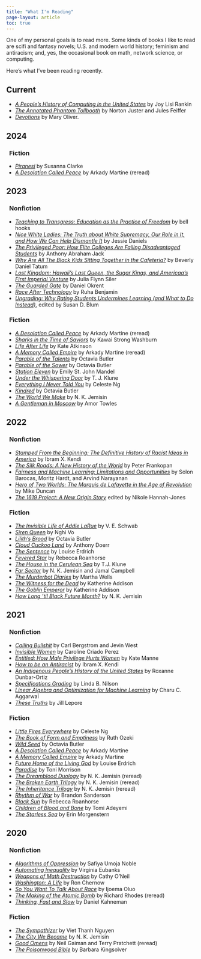 ```yaml
---
title: "What I'm Reading"
page-layout: article
toc: true
---
```



One of my personal goals is to read more. Some kinds of books I like to read are scifi and fantasy novels; U.S. and modern world history; feminism and antiracism; and, yes, the occasional book on math, network science, or computing. 

Here's what I've been reading recently. 

## Current 

- [*A People's History of Computing in the United States*](https://bookshop.org/books/a-people-s-history-of-computing-in-the-united-states/9780674970977) by Joy Lisi Rankin
- [*The Annotated Phantom Tollbooth*](https://bookshop.org/books/the-annotated-phantom-tollbooth/9780375857157) by Norton Juster and Jules Feiffer
- [*Devotions*](https://bookshop.org/p/books/devotions-the-selected-poems-of-mary-oliver-mary-oliver/11360214?ean=9780399563263) by Mary Oliver. 

## 2024

### &nbsp; Fiction

- [*Piranesi*](https://bookshop.org/p/books/piranesi-susanna-clarke/15861178?ean=9781635577808) by Susanna Clarke
- [*A Desolation Called Peace*](https://bookshop.org/books/a-desolation-called-peace-9781250186478/9781250186478) by Arkady Martine (reread)

## 2023

### &nbsp; Nonfiction

- [*Teaching to Transgress: Education as the Practice of Freedom*](https://bookshop.org/p/books/teaching-to-transgress-education-as-the-practice-of-freedom-bell-hooks/8995273?ean=9780415908085) by bell hooks
- [*Nice White Ladies: The Truth about White Supremacy, Our Role in It, and How We Can Help Dismantle It*](https://bookshop.org/p/books/nice-white-ladies-the-truth-about-white-supremacy-our-role-in-it-and-how-we-can-help-dismantle-it-jessie-daniels/16434616?ean=9781541675865) by Jessie Daniels 
- [*The Privileged Poor: How Elite Colleges Are Failing Disadvantaged Students*](https://bookshop.org/p/books/the-privileged-poor-how-elite-colleges-are-failing-disadvantaged-students-anthony-abraham-jack/14948153?ean=9780674248243) by Anthony Abraham Jack
- [*Why Are All The Black Kids Sitting Together in the Cafeteria?*](https://bookshop.org/p/books/why-are-all-the-black-kids-sitting-together-in-the-cafeteria-and-other-conversations-about-race-beverly-daniel-tatum/12401785?ean=9780465060689) by Beverly Daniel Tatum
- [*Lost Kingdom: Hawaii's Last Queen, the Sugar Kings, and Americaa's First Imperial Venture*](https://bookshop.org/p/books/lost-kingdom-hawaiia-s-last-queen-the-sugar-kings-and-americaa-s-first-imperial-venture-julia-flynn-siler/8457414?ean=9780802120700) by Julia Flynn Siler
- [*The Guarded Gate*](https://bookshop.org/p/books/the-guarded-gate-bigotry-eugenics-and-the-law-that-kept-two-generations-of-jews-italians-and-other-european-immigrants-out-of-ameri-daniel-okrent/6688666?ean=9781476798059) by Daniel Okrent
- [*Race After Technology*](https://bookshop.org/p/books/race-after-technology-abolitionist-tools-for-the-new-jim-code-ruha-benjamin/7508567?ean=9781509526406) by Ruha Benjamin
- [*Ungrading: Why Rating Students Undermines Learning (and What to Do Instead)*](https://bookshop.org/p/books/ungrading-why-rating-students-undermines-learning-and-what-to-do-instead-susan-d-blum/14432567?ean=9781949199826), edited by Susan D. Blum

### &nbsp; Fiction

- [*A Desolation Called Peace*](https://bookshop.org/books/a-desolation-called-peace-9781250186478/9781250186478) by Arkady Martine (reread)
- [*Sharks in the Time of Saviors*](https://bookshop.org/p/books/sharks-in-the-time-of-saviors-kawai-strong-washburn/15930972?ean=9781250787316) by Kawai Strong Washburn
- [*Life After Life*](https://bookshop.org/p/books/life-after-life-kate-atkinson/15285989?ean=9780316176491) by Kate Atkinson
- [*A Memory Called Empire*](https://bookshop.org/books/a-memory-called-empire/9781250186447) by Arkady Martine (reread)
- [*Parable of the Talents*](https://bookshop.org/p/books/parable-of-the-talents-octavia-e-butler/7395430?ean=9781538732199) by Octavia Butler
- [*Parable of the Sower*](https://bookshop.org/p/books/parable-of-the-sower-octavia-e-butler/19767724?ean=9781538732182) by Octavia Butler
- [*Station Eleven*](https://bookshop.org/p/books/station-eleven-emily-st-john-mandel/586327?ean=9780804172448) by Emily St. John Mandel
- [*Under the Whispering Door*](https://bookshop.org/p/books/under-the-whispering-door-tj-klune/14596712?ean=9781250217394) by T. J. Klune
- [*Everything I Never Told You*](https://bookshop.org/p/books/everything-i-never-told-you-celeste-ng/586761?ean=9780143127550) by Celeste Ng
- [*Kindred*](https://bookshop.org/p/books/kindred-octavia-e-butler/11629395?ean=9780807083697) by Octavia Butler
- [*The World We Make*](https://bookshop.org/p/books/the-world-we-make-n-k-jemisin/18790430?ean=9780316509893) by N. K. Jemisin
- [*A Gentleman in Moscow*](https://bookshop.org/p/books/a-gentleman-in-moscow-amor-towles/10206530?ean=9780143110439) by Amor Towles

## 2022

### &nbsp; Nonfiction

- [*Stamped From the Beginning: The Definitive History of Racist Ideas in America*](https://bookshop.org/books/stamped-from-the-beginning-the-definitive-history-of-racist-ideas-in-america-9781568585987/9781568585987) by Ibram X. Kendi
- [*The Silk Roads: A New History of the World*](https://bookshop.org/books/the-silk-roads-a-new-history-of-the-world/9781101912379) by Peter Frankopan
- [*Fairness and Machine Learning: Limitations and Opportunities*](https://fairmlbook.org) by Solon Barocas, Moritz Hardt, and Arvind Narayanan
- [*Hero of Two Worlds: The Marquis de Lafayette in the Age of Revolution*](https://bookshop.org/books/hero-of-two-worlds-the-marquis-de-lafayette-in-the-age-of-revolution-9781549193071/9781541730335) by Mike Duncan
- [*The 1619 Project: A New Origin Story*](https://bookshop.org/books/the-1619-project-a-new-origin-story/9780593230572) edited by Nikole Hannah-Jones

### &nbsp; Fiction


- [*The Invisible Life of Addie LaRue*](https://bookshop.org/p/books/the-invisible-life-of-addie-larue-v-e-schwab/18413009?ean=9780765387561) by V. E. Schwab 
- [*Siren Queen*](https://bookshop.org/p/books/siren-queen-nghi-vo/18750260?ean=9781250788832) by Nghi Vo
- [*Lilith's Brood*](https://bookshop.org/books/lilith-s-brood/9780446676106) by Octavia Butler
- [*Cloud Cuckoo Land*](https://bookshop.org/books/cloud-cuckoo-land-9781982168438/9781982168438) by Anthony Doerr
- [*The Sentence*](https://bookshop.org/books/the-sentence-9798200879878/9780062671127) by Louise Erdrich
- [*Fevered Star*](https://bookshop.org/books/fevered-star-volume-2/9781534437739) by Rebecca Roanhorse
- [*The House in the Cerulean Sea*](https://bookshop.org/books/the-house-in-the-cerulean-sea/9781250217318) by T.J. Klune
- [*Far Sector*](https://www.dccomics.com/graphic-novels/far-sector) by N. K. Jemisin and Jamal Campbell
- [*The Murderbot Diaries*](https://bookshop.org/books/the-murderbot-diaries-all-systems-red-artificial-condition-rogue-protocol-exit-strategy/9781250784278) by Martha Wells
- [*The Witness for the Dead*](https://bookshop.org/books/the-witness-for-the-dead/9780765387424) by Katherine Addison
- [*The Goblin Emperor*](https://bookshop.org/books/the-goblin-emperor/9780765365682) by Katherine Addison
- [*How Long 'til Black Future Month?*](https://bookshop.org/books/how-long-til-black-future-month-stories-9780316491372/9780316491372) by N. K. Jemisin

## 2021

### &nbsp; Nonfiction

- [*Calling Bullshit*](https://bookshop.org/books/calling-bullshit-the-art-of-skepticism-in-a-data-driven-world/9780525509202) by Carl Bergstrom and Jevin West
- [*Invisible Women*](https://bookshop.org/books/invisible-women-data-bias-in-a-world-designed-for-men/9781419735219) by Caroline Criado Perez
- [*Entitled: How Male Privilege Hurts Women*](https://bookshop.org/books/entitled-how-male-privilege-hurts-women/9781984826558) by Kate Manne
- [*How to be an Antiracist*](https://bookshop.org/books/how-to-be-an-antiracist/9780525509288) by Ibram X. Kendi
- [*An Indigenous People's History of the United States*](https://bookshop.org/books/an-indigenous-peoples-history-of-the-united-states/9780807057834) by Roxanne Dunbar-Ortiz
- [*Specifications Grading*](https://bookshop.org/books/specifications-grading-restoring-rigor-motivating-students-and-saving-faculty-time/9781620362426) by Linda B. Nilson
- [*Linear Algebra and Optimization for Machine Learning*](https://bookshop.org/books/linear-algebra-and-optimization-for-machine-learning-a-textbook/9783030403430) by Charu C. Aggarwal
- [*These Truths*](https://bookshop.org/books/these-truths-a-history-of-the-united-states/9780393357424) by Jill Lepore


### &nbsp; Fiction

- [*Little Fires Everywhere*](https://bookshop.org/books/little-fires-everywhere/9780735224315) by Celeste Ng
- [*The Book of Form and Emptiness*](https://bookshop.org/books/the-book-of-form-and-emptiness/9780399563645) by Ruth Ozeki
- [*Wild Seed*](https://bookshop.org/books/wild-seed/9781538751480) by Octavia Butler
- [*A Desolation Called Peace*](https://bookshop.org/books/a-desolation-called-peace-9781250186478/9781250186478) by Arkady Martine
- [*A Memory Called Empire*](https://bookshop.org/books/a-memory-called-empire/9781250186447) by Arkady Martine
- [*Future Home of the Living God*](https://bookshop.org/books/future-home-of-the-living-god/9780062694065) by Louise Erdrich
- [*Paradise*](https://bookshop.org/books/paradise-9780804169882/9780804169882) by Toni Morrison
- [*The Dreamblood Duology*](https://bookshop.org/books/the-killing-moon/9780316187282) by N. K. Jemisin (reread)
- [*The Broken Earth Trilogy*](https://bookshop.org/books/the-broken-earth-trilogy-the-fifth-season-the-obelisk-gate-the-stone-sky/9780316527194) by N. K. Jemisin (reread)
- [*The Inheritance Trilogy*](https://bookshop.org/books/the-inheritance-trilogy/9780316334006) by N. K. Jemisin (reread)
- [*Rhythm of War*](https://bookshop.org/books/rhythm-of-war-book-four-of-the-stormlight-archive/9780765326386) by Brandon Sanderson
- [*Black Sun*](https://bookshop.org/books/black-sun-1/9781534437678) by Rebecca Roanhorse
- [*Children of Blood and Bone*](https://bookshop.org/books/children-of-blood-and-bone-9781250300119/9781250170972) by Tomi Adeyemi
- [*The Starless Sea*](https://bookshop.org/books/the-starless-sea/9781101971383) by Erin Morgenstern

## 2020

### &nbsp; Nonfiction

- [*Algorithms of Oppression*](https://bookshop.org/books/algorithms-of-oppression-how-search-engines-reinforce-racism/9781479837243) by Safiya Umoja Noble
- [*Automating Inequality*](https://bookshop.org/books/automating-inequality-how-high-tech-tools-profile-police-and-punish-the-poor/9781250215789) by Virginia Eubanks
- [*Weapons of Math Destruction*](https://bookshop.org/books/weapons-of-math-destruction-how-big-data-increases-inequality-and-threatens-democracy/9780553418835) by Cathy O'Neil
- [*Washington: A Life*](https://bookshop.org/books/washington-a-life-9780143119968/9780143119968) by Ron Chernow
- [*So You Want To Talk About Race*](https://bookshop.org/books/so-you-want-to-talk-about-race/9781580058827) by Ijoema Oluo
- [*The Making of the Atomic Bomb*](https://bookshop.org/books/the-making-of-the-atomic-bomb-9781451677614/9781451677614) by Richard Rhodes (reread)
- [*Thinking, Fast and Slow*](https://bookshop.org/books/thinking-fast-and-slow/9780374533557) by Daniel Kahneman

### &nbsp; Fiction

- [*The Sympathizer*](https://bookshop.org/books/the-sympathizer-a-novel-pulitzer-prize-for-fiction/9780802124944) by Viet Thanh Nguyen
- [*The City We Became*](https://bookshop.org/books/the-city-we-became/9780316509848) by N. K. Jemisin
- [*Good Omens*](https://bookshop.org/books/good-omens-the-nice-and-accurate-prophecies-of-agnes-nutter-witch-9780060853983/9780060853983) by Neil Gaiman and Terry Pratchett (reread)
- [*The Poisonwood Bible*](https://bookshop.org/books/the-poisonwood-bible-9780060786502/9780060786502) by Barbara Kingsolver